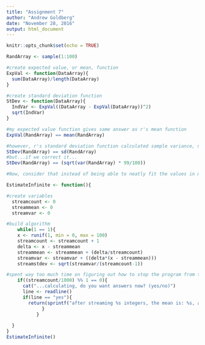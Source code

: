 ---
title: "Assignment 7"
author: "Andrew Goldberg"
date: "November 28, 2016"
output: html_document
---

```{r setup, include=FALSE}
knitr::opts_chunk$set(echo = TRUE)
```

```{r ps1}
RandArray <- sample(1:100)

#create expected value, or mean, function
ExpVal <- function(DataArray){
  sum(DataArray)/length(DataArray)
}

#create standard deviation function
StDev <- function(DataArray){
  IndVar <- ExpVal((DataArray - ExpVal(DataArray))^2)
  sqrt(IndVar)
}

#my expected value function gives same answer as r's mean function
ExpVal(RandArray) == mean(RandArray)

#however, r's standard deviation function calculated sample variance, not population variance
StDev(RandArray) == sd(RandArray)
#but...if we correct it...
StDev(RandArray) == (sqrt(var(RandArray) * 99/100))
```

```{r second half of ps1}
#Now, consider that instead of being able to neatly fit the values in memory in an array, you have an infinite stream of numbers coming by. How would you estimate the mean and standard deviation of such a stream?

EstimateInfinite <- function(){

#create variables  
  streamcount <- 0
  streammean <- 0
  streamvar <- 0

#build algorithm   
    while(1 == 1){
    x <- runif(1, min = 0, max = 100)
    streamcount <- streamcount + 1
    delta <- x - streammean
    streammean <- streammean + (delta/streamcount)
    streamvar <- streamvar + ((delta*(x - streammean)))
    streamstdev <- sqrt(streamvar/(streamcount-1))

#spent way too much time on figuring out how to stop the program from the keyboard, so had to compromise here. Maybe trycatch()?     
    if((streamcount/1000) %% 1 == 0){
      cat("...calculating, do you want answers now? (yes/no)")
      line <- readline()
      if(line == "yes"){
        return(sprintf("after streaming %s integers, the mean is: %s, and the standard deviation is: %s", streamcount, streammean, streamstdev))
             }
           }
           
  }
}
EstimateInfinite()
````
